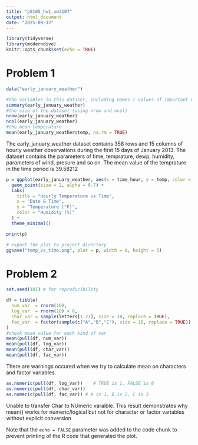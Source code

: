 ```yaml
---
title: "p8105_hw1_xw3107"
output: html_document
date: "2025-09-12"
---
```


```r
library(tidyverse)
library(moderndive)
knitr::opts_chunk$set(echo = TRUE)

```

# Problem 1 
```r
data("early_january_weather")

#the variables in this dataset, including names / values of important variables
summary(early_january_weather)
#the size of the dataset (using nrow and ncol)
nrow(early_january_weather)
ncol(early_january_weather)
#the mean temperature
mean(early_january_weather$temp, na.rm = TRUE)
```
The early_january_weather dataset contains 358 rows and 15 columns of hourly weather observations  during the first 15 days of January 2013. The dataset contains the parameters of time, temprature, dewp, humidity, parameters of wind, presure and so on. The mean value of the temprature in the time period is 39.58212 
 
```r

p = ggplot(early_january_weather, aes(x = time_hour, y = temp, color = humid)) +
  geom_point(size = 2, alpha = 0.7) +
  labs(
    title = "Hourly Temperature vs Time",
    x = "Date & Time",
    y = "Temperature (°F)",
    color = "Humidity (%)"
  ) +
  theme_minimal()

print(p)

# export the plot to project directory
ggsave("temp_vs_time.png", plot = p, width = 8, height = 5)
```


# Problem 2

```r
set.seed(101) # for reproducibility

df = tibble(
  num_var  = rnorm(10),
  log_var  = rnorm(10) > 0,
  char_var = sample(letters[1:27], size = 10, replace = TRUE),
  fac_var  = factor(sample(c("A","B","C"), size = 10, replace = TRUE))
)
#check mean value for each kind of var
mean(pull(df, num_var))
mean(pull(df, log_var))
mean(pull(df, char_var))
mean(pull(df, fac_var))
```
There are warnings occured when we try to calculate mean on characters and factor variables.
```r
as.numeric(pull(df, log_var))    # TRUE is 1, FALSE is 0
as.numeric(pull(df, char_var))  
as.numeric(pull(df, fac_var)) # A is 1, B is 2, C is 3
```
Unable to transfer Char to NUmeric varaible.
This result demonstrates why mean() works for numeric/logical but not for character or factor variables without explicit conversion


Note that the `echo = FALSE` parameter was added to the code chunk to prevent printing of the R code that generated the plot.
